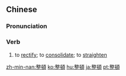 {{also|整顿}}
==Chinese==
{{zh-forms|s=整顿}}

===Pronunciation===
{{zh-pron
|m=zhěngdùn
|c=zing2 deon6
|h=pfs=chṳ́n-tún
|mn=chéng-tùn
|cat=v
}}

===Verb===
{{zh-verb}}

# {{lb|zh|Intermediate Mandarin}} to [[rectify]]; to [[consolidate]]; to [[straighten]]

[[zh-min-nan:整頓]]
[[ko:整頓]]
[[hu:整頓]]
[[ja:整頓]]
[[pt:整頓]]